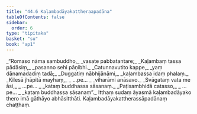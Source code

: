 ```yaml
---
title: "44.6 Kaḷambadāyakattheraapadāna"
tableOfContents: false
sidebar:
  order: 6
type: "tipitaka"
basket: "su"
book: "ap1"
---
```



<DynamicBreadcrumb />

<Division number="50" book="ap1" bookNo="20" page="433">

<Paragraph number="5723" type="verses" book="ap1">
_“Romaso nāma sambuddho,_  
_vasate pabbatantare;_  
_Kaḷambaṃ tassa pādāsiṃ,_  
_pasanno sehi pāṇibhi._  

</Paragraph>

</Division>
<Division number="51" book="ap1" bookNo="20" page="433">

<Paragraph number="5724" type="verses" book="ap1">
_Catunnavutito kappe,_  
_yaṃ dānamadadiṃ tadā;_  
_Duggatiṃ nābhijānāmi,_  
_kaḷambassa idaṃ phalaṃ._  

</Paragraph>

</Division>
<Division number="52" book="ap1" bookNo="20" page="433">

<Paragraph number="5725" type="verses" book="ap1">
_Kilesā jhāpitā mayhaṃ,_  
_ …pe… _  
_viharāmi anāsavo._  

</Paragraph>

</Division>
<Division number="53" book="ap1" bookNo="20" page="433">

<Paragraph number="5726" type="verses" book="ap1">
_Svāgataṃ vata me āsi,_  
_ …pe… _  
_kataṃ buddhassa sāsanaṃ._  

</Paragraph>

</Division>
<Division number="54" book="ap1" bookNo="20" page="433">

<Paragraph number="5727" type="verses" book="ap1">
_Paṭisambhidā catasso,_  
_ …pe… _  
_kataṃ buddhassa sāsanaṃ”._  

</Paragraph>

<Paragraph number="5728" book="ap1">
Itthaṃ sudaṃ āyasmā kaḷambadāyako thero imā gāthāyo abhāsitthāti.

</Paragraph>
</Division>

<Paragraph number="5729" type="center" book="ap1">
Kaḷambadāyakattherassāpadānaṃ chaṭṭhaṃ.
</Paragraph>